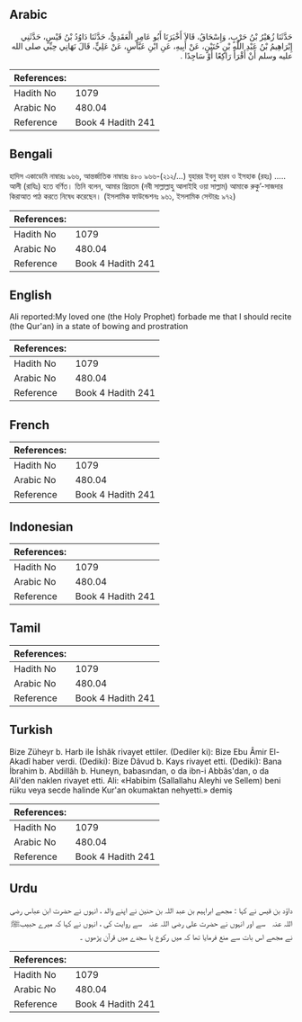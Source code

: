 ## Arabic


<div dir="rtl" lang="ar" style={{fontSize:'larger',backgroundColor:'#f8f9fa',padding:20}}>
حَدَّثَنَا زُهَيْرُ بْنُ حَرْبٍ، وَإِسْحَاقُ، قَالاَ أَخْبَرَنَا أَبُو عَامِرٍ الْعَقَدِيُّ، حَدَّثَنَا دَاوُدُ بْنُ قَيْسٍ، حَدَّثَنِي إِبْرَاهِيمُ بْنُ عَبْدِ اللَّهِ بْنِ حُنَيْنٍ، عَنْ أَبِيهِ، عَنِ ابْنِ عَبَّاسٍ، عَنْ عَلِيٍّ، قَالَ نَهَانِي حِبِّي صلى الله عليه وسلم أَنْ أَقْرَأَ رَاكِعًا أَوْ سَاجِدًا ‏.‏
</div>
<div style={{backgroundColor:'#f8f9fa',padding:20, marginBottom: 10}}><table> <thead> <tr> <th>References:</th> <th></th> </tr> </thead> <tbody><tr><td>Hadith No</td><td>1079</td></tr><tr><td>Arabic No</td><td>480.04</td></tr><tr><td>Reference</td><td>Book 4 Hadith 241</td></tr></tbody></table></div>

## Bengali


<div dir="ltr" lang="bn" style={{fontSize:'larger',backgroundColor:'#f8f9fa',padding:20}}>
হাদিস একাডেমি নাম্বারঃ ৯৬৬, আন্তর্জাতিক নাম্বারঃ ৪৮০ ৯৬৬-(২১২/...) যুহারর ইবনু হারব ও ইসহাক (রহঃ) ..... আলী (রাযিঃ) হতে বর্ণিত। তিনি বলেন, আমার প্রিয়তম (নবী সাল্লাল্লাহু আলাইহি ওয়া সাল্লাম) আমাকে রুকু’-সাজদার কিরাআত পাঠ করতে নিষেধ করেছেন। (ইসলামিক ফাউন্ডেশনঃ ৯৬১, ইসলামিক সেন্টারঃ ৯৭২)
</div>
<div style={{backgroundColor:'#f8f9fa',padding:20, marginBottom: 10}}><table> <thead> <tr> <th>References:</th> <th></th> </tr> </thead> <tbody><tr><td>Hadith No</td><td>1079</td></tr><tr><td>Arabic No</td><td>480.04</td></tr><tr><td>Reference</td><td>Book 4 Hadith 241</td></tr></tbody></table></div>

## English


<div dir="ltr" lang="en" style={{fontSize:'larger',backgroundColor:'#f8f9fa',padding:20}}>
Ali reported:My loved one (the Holy Prophet) forbade me that I should recite (the Qur'an) in a state of bowing and prostration
</div>
<div style={{backgroundColor:'#f8f9fa',padding:20, marginBottom: 10}}><table> <thead> <tr> <th>References:</th> <th></th> </tr> </thead> <tbody><tr><td>Hadith No</td><td>1079</td></tr><tr><td>Arabic No</td><td>480.04</td></tr><tr><td>Reference</td><td>Book 4 Hadith 241</td></tr></tbody></table></div>

## French


<div dir="ltr" lang="fr" style={{fontSize:'larger',backgroundColor:'#f8f9fa',padding:20}}>

</div>
<div style={{backgroundColor:'#f8f9fa',padding:20, marginBottom: 10}}><table> <thead> <tr> <th>References:</th> <th></th> </tr> </thead> <tbody><tr><td>Hadith No</td><td>1079</td></tr><tr><td>Arabic No</td><td>480.04</td></tr><tr><td>Reference</td><td>Book 4 Hadith 241</td></tr></tbody></table></div>

## Indonesian


<div dir="ltr" lang="id" style={{fontSize:'larger',backgroundColor:'#f8f9fa',padding:20}}>

</div>
<div style={{backgroundColor:'#f8f9fa',padding:20, marginBottom: 10}}><table> <thead> <tr> <th>References:</th> <th></th> </tr> </thead> <tbody><tr><td>Hadith No</td><td>1079</td></tr><tr><td>Arabic No</td><td>480.04</td></tr><tr><td>Reference</td><td>Book 4 Hadith 241</td></tr></tbody></table></div>

## Tamil


<div dir="ltr" lang="ta" style={{fontSize:'larger',backgroundColor:'#f8f9fa',padding:20}}>

</div>
<div style={{backgroundColor:'#f8f9fa',padding:20, marginBottom: 10}}><table> <thead> <tr> <th>References:</th> <th></th> </tr> </thead> <tbody><tr><td>Hadith No</td><td>1079</td></tr><tr><td>Arabic No</td><td>480.04</td></tr><tr><td>Reference</td><td>Book 4 Hadith 241</td></tr></tbody></table></div>

## Turkish


<div dir="ltr" lang="tr" style={{fontSize:'larger',backgroundColor:'#f8f9fa',padding:20}}>
Bize Züheyr b. Harb ile İshâk rivayet ettiler. (Dediler ki): Bize Ebu Âmir El-Akadî haber verdi. (Dediki): Bize Dâvud b. Kays rivayet etti. (Dediki): Bana İbrahim b. Abdillâh b. Huneyn, babasından, o da ibn-i Abbâs'dan, o da Ali'den naklen rivayet etti. Ali: «Habibim (Sallallahu Aleyhi ve Sellem) beni rüku veya secde halinde Kur'an okumaktan nehyetti.» demiş
</div>
<div style={{backgroundColor:'#f8f9fa',padding:20, marginBottom: 10}}><table> <thead> <tr> <th>References:</th> <th></th> </tr> </thead> <tbody><tr><td>Hadith No</td><td>1079</td></tr><tr><td>Arabic No</td><td>480.04</td></tr><tr><td>Reference</td><td>Book 4 Hadith 241</td></tr></tbody></table></div>

## Urdu


<div dir="rtl" lang="ur" style={{fontSize:'larger',backgroundColor:'#f8f9fa',padding:20}}>
داؤد بن قیس نے کہا : مجھے ابراہیم بن عبد اللہ بن حنین نے اپنے والد ، انہوں نے حضرت ابن عباس ‌رضی ‌اللہ ‌عنہ ‌ ‌ سے اور انہوں نے حضرت علی ‌رضی ‌اللہ ‌عنہ ‌ ‌ سے روایت کی ، انہوں نے کہا کہ میرے حبیبﷺ نے مجھے اس بات سے منع فرمایا تھا کہ میں رکوع یا سجدے میں قرآن پڑھوں ۔
</div>
<div style={{backgroundColor:'#f8f9fa',padding:20, marginBottom: 10}}><table> <thead> <tr> <th>References:</th> <th></th> </tr> </thead> <tbody><tr><td>Hadith No</td><td>1079</td></tr><tr><td>Arabic No</td><td>480.04</td></tr><tr><td>Reference</td><td>Book 4 Hadith 241</td></tr></tbody></table></div>